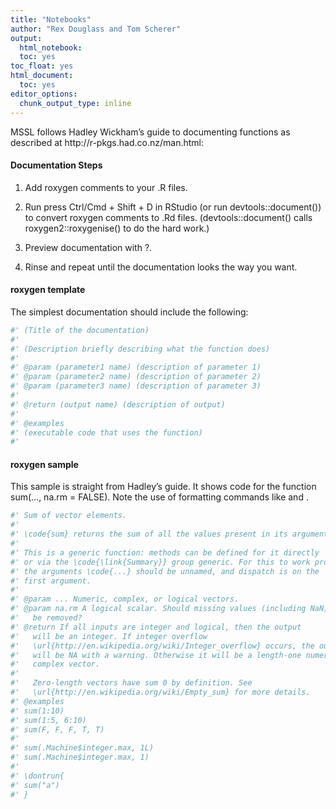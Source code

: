 ```yaml
---
title: "Notebooks"
author: "Rex Douglass and Tom Scherer"
output:
  html_notebook:
  toc: yes
toc_float: yes
html_document:
  toc: yes
editor_options:
  chunk_output_type: inline
---
```

  
  <style>
  body .main-container {
    max-width: 100%;
  }
</style>
  
  
  MSSL follows Hadley Wickham's guide to documenting functions as described at http://r-pkgs.had.co.nz/man.html:


#### Documentation Steps

1. Add roxygen comments to your .R files.

2. Run press Ctrl/Cmd + Shift + D in RStudio (or run devtools::document()) to convert roxygen comments to .Rd files. (devtools::document() calls roxygen2::roxygenise() to do the hard work.)

3. Preview documentation with ?.

4. Rinse and repeat until the documentation looks the way you want.


#### roxygen template

The simplest documentation should include the following:


```r
#' (Title of the documentation)
#'
#' (Description briefly describing what the function does)
#'
#' @param (parameter1 name) (description of parameter 1)
#' @param (parameter2 name) (description of parameter 2)
#' @param (parameter3 name) (description of parameter 3)
#'
#' @return (output name) (description of output) 
#'
#' @examples
#' (executable code that uses the function) 
#' 
```



#### roxygen sample 

This sample is straight from Hadley's guide. It shows code for the function sum(..., na.rm = FALSE). Note the use of formatting commands like \code and \link.

```r
#' Sum of vector elements.
#'
#' \code{sum} returns the sum of all the values present in its arguments.
#'
#' This is a generic function: methods can be defined for it directly
#' or via the \code{\link{Summary}} group generic. For this to work properly,
#' the arguments \code{...} should be unnamed, and dispatch is on the
#' first argument.
#'
#' @param ... Numeric, complex, or logical vectors.
#' @param na.rm A logical scalar. Should missing values (including NaN)
#'   be removed?
#' @return If all inputs are integer and logical, then the output
#'   will be an integer. If integer overflow
#'   \url{http://en.wikipedia.org/wiki/Integer_overflow} occurs, the output
#'   will be NA with a warning. Otherwise it will be a length-one numeric or
#'   complex vector.
#'
#'   Zero-length vectors have sum 0 by definition. See
#'   \url{http://en.wikipedia.org/wiki/Empty_sum} for more details.
#' @examples
#' sum(1:10)
#' sum(1:5, 6:10)
#' sum(F, F, F, T, T)
#'
#' sum(.Machine$integer.max, 1L)
#' sum(.Machine$integer.max, 1)
#'
#' \dontrun{
#' sum("a")
#' }
```



